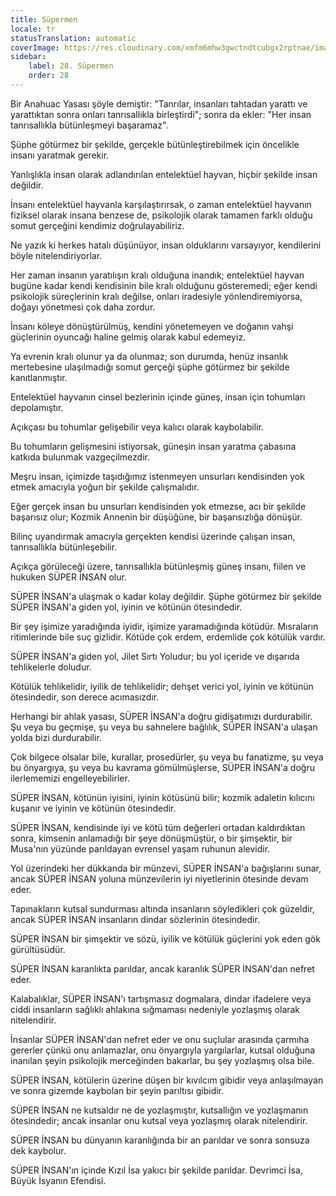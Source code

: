 ```yaml
---
title: Süpermen
locale: tr
statusTranslation: automatic
coverImage: https://res.cloudinary.com/xmfm6mhw3gwctndtcubgx2rptnae/image/upload/v1741354419/small_cover_la_gran_rebelion_28716e29d2.webp
sidebar:
    label: 28. Süpermen
    order: 28
---
```

Bir Anahuac Yasası şöyle demiştir: "Tanrılar, insanları tahtadan yarattı ve yarattıktan sonra onları tanrısallıkla birleştirdi"; sonra da ekler: "Her insan tanrısallıkla bütünleşmeyi başaramaz".

Şüphe götürmez bir şekilde, gerçekle bütünleştirebilmek için öncelikle insanı yaratmak gerekir.

Yanlışlıkla insan olarak adlandırılan entelektüel hayvan, hiçbir şekilde insan değildir.

İnsanı entelektüel hayvanla karşılaştırırsak, o zaman entelektüel hayvanın fiziksel olarak insana benzese de, psikolojik olarak tamamen farklı olduğu somut gerçeğini kendimiz doğrulayabiliriz.

Ne yazık ki herkes hatalı düşünüyor, insan olduklarını varsayıyor, kendilerini böyle nitelendiriyorlar.

Her zaman insanın yaratılışın kralı olduğuna inandık; entelektüel hayvan bugüne kadar kendi kendisinin bile kralı olduğunu gösteremedi; eğer kendi psikolojik süreçlerinin kralı değilse, onları iradesiyle yönlendiremiyorsa, doğayı yönetmesi çok daha zordur.

İnsanı köleye dönüştürülmüş, kendini yönetemeyen ve doğanın vahşi güçlerinin oyuncağı haline gelmiş olarak kabul edemeyiz.

Ya evrenin kralı olunur ya da olunmaz; son durumda, henüz insanlık mertebesine ulaşılmadığı somut gerçeği şüphe götürmez bir şekilde kanıtlanmıştır.

Entelektüel hayvanın cinsel bezlerinin içinde güneş, insan için tohumları depolamıştır.

Açıkçası bu tohumlar gelişebilir veya kalıcı olarak kaybolabilir.

Bu tohumların gelişmesini istiyorsak, güneşin insan yaratma çabasına katkıda bulunmak vazgeçilmezdir.

Meşru insan, içimizde taşıdığımız istenmeyen unsurları kendisinden yok etmek amacıyla yoğun bir şekilde çalışmalıdır.

Eğer gerçek insan bu unsurları kendisinden yok etmezse, acı bir şekilde başarısız olur; Kozmik Annenin bir düşüğüne, bir başarısızlığa dönüşür.

Bilinç uyandırmak amacıyla gerçekten kendisi üzerinde çalışan insan, tanrısallıkla bütünleşebilir.

Açıkça görüleceği üzere, tanrısallıkla bütünleşmiş güneş insanı, fiilen ve hukuken SÜPER İNSAN olur.

SÜPER İNSAN'a ulaşmak o kadar kolay değildir. Şüphe götürmez bir şekilde SÜPER İNSAN'a giden yol, iyinin ve kötünün ötesindedir.

Bir şey işimize yaradığında iyidir, işimize yaramadığında kötüdür. Mısraların ritimlerinde bile suç gizlidir. Kötüde çok erdem, erdemlide çok kötülük vardır.

SÜPER İNSAN'a giden yol, Jilet Sırtı Yoludur; bu yol içeride ve dışarıda tehlikelerle doludur.

Kötülük tehlikelidir, iyilik de tehlikelidir; dehşet verici yol, iyinin ve kötünün ötesindedir, son derece acımasızdır.

Herhangi bir ahlak yasası, SÜPER İNSAN'a doğru gidişatımızı durdurabilir. Şu veya bu geçmişe, şu veya bu sahnelere bağlılık, SÜPER İNSAN'a ulaşan yolda bizi durdurabilir.

Çok bilgece olsalar bile, kurallar, prosedürler, şu veya bu fanatizme, şu veya bu önyargıya, şu veya bu kavrama gömülmüşlerse, SÜPER İNSAN'a doğru ilerlememizi engelleyebilirler.

SÜPER İNSAN, kötünün iyisini, iyinin kötüsünü bilir; kozmik adaletin kılıcını kuşanır ve iyinin ve kötünün ötesindedir.

SÜPER İNSAN, kendisinde iyi ve kötü tüm değerleri ortadan kaldırdıktan sonra, kimsenin anlamadığı bir şeye dönüşmüştür, o bir şimşektir, bir Musa'nın yüzünde parıldayan evrensel yaşam ruhunun alevidir.

Yol üzerindeki her dükkanda bir münzevi, SÜPER İNSAN'a bağışlarını sunar, ancak SÜPER İNSAN yoluna münzevilerin iyi niyetlerinin ötesinde devam eder.

Tapınakların kutsal sundurması altında insanların söyledikleri çok güzeldir, ancak SÜPER İNSAN insanların dindar sözlerinin ötesindedir.

SÜPER İNSAN bir şimşektir ve sözü, iyilik ve kötülük güçlerini yok eden gök gürültüsüdür.

SÜPER İNSAN karanlıkta parıldar, ancak karanlık SÜPER İNSAN'dan nefret eder.

Kalabalıklar, SÜPER İNSAN'ı tartışmasız dogmalara, dindar ifadelere veya ciddi insanların sağlıklı ahlakına sığmaması nedeniyle yozlaşmış olarak nitelendirir.

İnsanlar SÜPER İNSAN'dan nefret eder ve onu suçlular arasında çarmıha gererler çünkü onu anlamazlar, onu önyargıyla yargılarlar, kutsal olduğuna inanılan şeyin psikolojik merceğinden bakarlar, bu şey yozlaşmış olsa bile.

SÜPER İNSAN, kötülerin üzerine düşen bir kıvılcım gibidir veya anlaşılmayan ve sonra gizemde kaybolan bir şeyin parıltısı gibidir.

SÜPER İNSAN ne kutsaldır ne de yozlaşmıştır, kutsallığın ve yozlaşmanın ötesindedir; ancak insanlar onu kutsal veya yozlaşmış olarak nitelendirir.

SÜPER İNSAN bu dünyanın karanlığında bir an parıldar ve sonra sonsuza dek kaybolur.

SÜPER İNSAN'ın içinde Kızıl İsa yakıcı bir şekilde parıldar. Devrimci İsa, Büyük İsyanın Efendisi.

